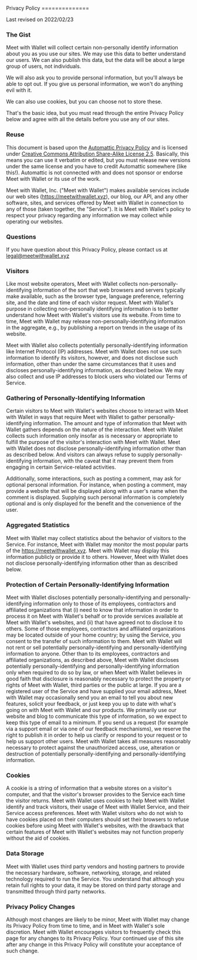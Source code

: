 
<Container maxW="6xl" my={36} flex={1}>
Privacy Policy
==============

Last revised on 2022/02/23

### The Gist

Meet with Wallet will collect certain non-personally identify information about you as you use our sites. We may use this data to better understand our users. We can also publish this data, but the data will be about a large group of users, not individuals.

We will also ask you to provide personal information, but you'll always be able to opt out. If you give us personal information, we won't do anything evil with it.

We can also use cookies, but you can choose not to store these.

That's the basic idea, but you must read through the entire Privacy Policy below and agree with all the details before you use any of our sites.

### Reuse

This document is based upon the [Automattic Privacy Policy](http://automattic.com/privacy/) and is licensed under [Creative Commons Attribution Share-Alike License 2.5](http://creativecommons.org/licenses/by-sa/2.5/). Basically, this means you can use it verbatim or edited, but you must release new versions under the same license and you have to credit Automattic somewhere (like this!). Automattic is not connected with and does not sponsor or endorse Meet with Wallet or its use of the work.

Meet with Wallet, Inc. ("Meet with Wallet") makes available services include our web sites (https://meetwithwallet.xyz), our blog, our API, and any other software, sites, and services offered by Meet with Wallet in connection to any of those (taken together, the "Service"). It is Meet with Wallet's policy to respect your privacy regarding any information we may collect while operating our websites.

### Questions

If you have question about this Privacy Policy, please contact us at legal@meetwithwallet.xyz

### Visitors

Like most website operators, Meet with Wallet collects non-personally-identifying information of the sort that web browsers and servers typically make available, such as the browser type, language preference, referring site, and the date and time of each visitor request. Meet with Wallet's purpose in collecting non-personally identifying information is to better understand how Meet with Wallet's visitors use its website. From time to time, Meet with Wallet may release non-personally-identifying information in the aggregate, e.g., by publishing a report on trends in the usage of its website.

Meet with Wallet also collects potentially personally-identifying information like Internet Protocol (IP) addresses. Meet with Wallet does not use such information to identify its visitors, however, and does not disclose such information, other than under the same circumstances that it uses and discloses personally-identifying information, as described below. We may also collect and use IP addresses to block users who violated our Terms of Service.

### Gathering of Personally-Identifying Information

Certain visitors to Meet with Wallet's websites choose to interact with Meet with Wallet in ways that require Meet with Wallet to gather personally-identifying information. The amount and type of information that Meet with Wallet gathers depends on the nature of the interaction. Meet with Wallet collects such information only insofar as is necessary or appropriate to fulfill the purpose of the visitor's interaction with Meet with Wallet. Meet with Wallet does not disclose personally-identifying information other than as described below. And visitors can always refuse to supply personally-identifying information, with the caveat that it may prevent them from engaging in certain Service-related activities.

Additionally, some interactions, such as posting a comment, may ask for optional personal information. For instance, when posting a comment, may provide a website that will be displayed along with a user's name when the comment is displayed. Supplying such personal information is completely optional and is only displayed for the benefit and the convenience of the user.

### Aggregated Statistics

Meet with Wallet may collect statistics about the behavior of visitors to the Service. For instance, Meet with Wallet may monitor the most popular parts of the https://meetwithwallet.xyz. Meet with Wallet may display this information publicly or provide it to others. However, Meet with Wallet does not disclose personally-identifying information other than as described below.

### Protection of Certain Personally-Identifying Information

Meet with Wallet discloses potentially personally-identifying and personally-identifying information only to those of its employees, contractors and affiliated organizations that (i) need to know that information in order to process it on Meet with Wallet's behalf or to provide services available at Meet with Wallet's websites, and (ii) that have agreed not to disclose it to others. Some of those employees, contractors and affiliated organizations may be located outside of your home country; by using the Service, you consent to the transfer of such information to them. Meet with Wallet will not rent or sell potentially personally-identifying and personally-identifying information to anyone. Other than to its employees, contractors and affiliated organizations, as described above, Meet with Wallet discloses potentially personally-identifying and personally-identifying information only when required to do so by law, or when Meet with Wallet believes in good faith that disclosure is reasonably necessary to protect the property or rights of Meet with Wallet, third parties or the public at large. If you are a registered user of the Service and have supplied your email address, Meet with Wallet may occasionally send you an email to tell you about new features, solicit your feedback, or just keep you up to date with what's going on with Meet with Wallet and our products. We primarily use our website and blog to communicate this type of information, so we expect to keep this type of email to a minimum. If you send us a request (for example via a support email or via one of our feedback mechanisms), we reserve the right to publish it in order to help us clarify or respond to your request or to help us support other users. Meet with Wallet takes all measures reasonably necessary to protect against the unauthorized access, use, alteration or destruction of potentially personally-identifying and personally-identifying information.

### Cookies
A cookie is a string of information that a website stores on a visitor's computer, and that the visitor's browser provides to the Service each time the visitor returns. Meet with Wallet uses cookies to help Meet with Wallet identify and track visitors, their usage of Meet with Wallet Service, and their Service access preferences. Meet with Wallet visitors who do not wish to have cookies placed on their computers should set their browsers to refuse cookies before using Meet with Wallet's websites, with the drawback that certain features of Meet with Wallet's websites may not function properly without the aid of cookies.

### Data Storage
Meet with Wallet uses third party vendors and hosting partners to provide the necessary hardware, software, networking, storage, and related technology required to run the Service. You understand that although you retain full rights to your data, it may be stored on third party storage and transmitted through third party networks.

### Privacy Policy Changes
Although most changes are likely to be minor, Meet with Wallet may change its Privacy Policy from time to time, and in Meet with Wallet's sole discretion. Meet with Wallet encourages visitors to frequently check this page for any changes to its Privacy Policy. Your continued use of this site after any change in this Privacy Policy will constitute your acceptance of such change. 
</Container>